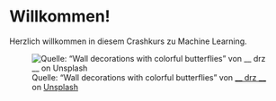 # Willkommen! {.unnumbered}

Herzlich willkommen in diesem Crashkurs zu Machine Learning. 

![Quelle: "Wall decorations with colorful butterflies" von <a href="https://unsplash.com/@__drz__?utm_source=unsplash&utm_medium=referral&utm_content=creditCopyText">__ drz __</a> on <a href="https://unsplash.com/collections/QQuimugFHZc/machine-learning?utm_source=unsplash&utm_medium=referral&utm_content=creditCopyText">Unsplash</a>
  ](./assets/img/welcome.jpg)


